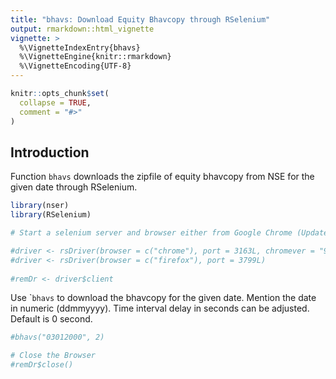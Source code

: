 ---
title: "bhavs: Download Equity Bhavcopy through RSelenium"
output: rmarkdown::html_vignette
vignette: >
  %\VignetteIndexEntry{bhavs}
  %\VignetteEngine{knitr::rmarkdown}
  %\VignetteEncoding{UTF-8}
---

```{r, include = FALSE}
knitr::opts_chunk$set(
  collapse = TRUE,
  comment = "#>"
)
```

## Introduction 

Function ```bhavs``` downloads the zipfile of equity bhavcopy from NSE for the given date through RSelenium. 


``` r
library(nser)
library(RSelenium)

# Start a selenium server and browser either from Google Chrome (Update it to latest version) or from Firefox

#driver <- rsDriver(browser = c("chrome"), port = 3163L, chromever = "91.0.4472.101")
#driver <- rsDriver(browser = c("firefox"), port = 3799L)
 
#remDr <- driver$client

```

Use ```bhavs`` to download the bhavcopy for the given date. 
Mention the date in numeric (ddmmyyyy). Time interval delay in seconds can be adjusted. Default is 0 second. 

``` r
#bhavs("03012000", 2)

# Close the Browser
#remDr$close()

``` 

